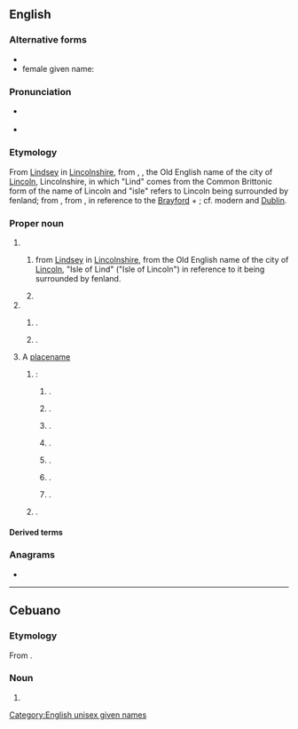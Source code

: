 ==English==
{{wikipedia}}

===Alternative forms===
* {{alter|en|Lindsey}}
* female given name: {{alter|en|Lyndsey}}

===Pronunciation===
* {{a|US}} {{IPA|en|/ˈlɪnzi/}}
* {{a|UK}} {{IPA|en|/ˈlɪndzi/}}

===Etymology===
From [[Lindsey]] in [[Lincolnshire]], from {{inh|en|ang|Lindesēġe}}, {{m|ang|Lindesīġe|t=Isle of Lind}}, the Old English name of the city of [[Lincoln]], Lincolnshire, in which "Lind" comes from the Common Brittonic form of the name of Lincoln and "isle" refers to Lincoln being surrounded by fenland; from {{der|en|cel-bry-pro|*llɨnn||pool}}, from {{der|en|cel-pro|*lindos||lake, liquid}}, in reference to the [[w:Brayford Pool|Brayford]] + {{m+|ang|ēġ||island}}; cf. modern {{cog|cy|llyn}} and [[Dublin]].

===Proper noun===
{{en-proper noun|~}}

# {{surname|en}}
## {{surname|en|[[Scottish]] [[habitational]]|from=Old English}} from [[Lindsey]] in [[Lincolnshire]], from the Old English name of the city of [[Lincoln]], "Isle of Lind" ("Isle of Lincoln") in reference to it being surrounded by fenland.
## {{surname|en|[[Irish]]|var=Lindsey}}
# {{given name|en|unisex|from=surnames}}
## {{given name|en|male|from=surnames}}.
## {{given name|en|female|from=surnames|usage=1940s and later}}.
# A [[placename]]
## {{place|en|number of places|c/USA}}:
### {{place|en|city|co/Tulare County|s/California}}.
### {{place|en|unincorporated community|co/Dawson County|s/Montana}}.
### {{place|en|village|co/Platte County|s/Nebraska}}.
### {{place|en|city|co/Garvin County|s/Oklahoma}}.
### {{place|en|ghost town|co/Stanley County|s/South Dakota}}.
### {{place|en|city|co/Cooke County|s/Texas}}.
### {{place|en|CDP|co/Reeves County|s/Texas}}.
## {{place|en|large community|, formerly a town, in the city of|city/Kawartha Lakes|p/Ontario|c/Canada}}.

====Derived terms====
{{col3|en|title= female diminutive forms |
|Lind
|Linde
|Lindee
|Lindie
|Lindi
|Lindy
}}

===Anagrams===
* {{anagrams|en|a=adilnsy|Lydians|islandy|sandily}}

[[Category:English unisex given names]]

----

==Cebuano==

===Etymology===
From {{der|ceb|en|Lindsay}}.

===Noun===
{{head|ceb|noun}}

# {{given name|ceb|female|from=English}}